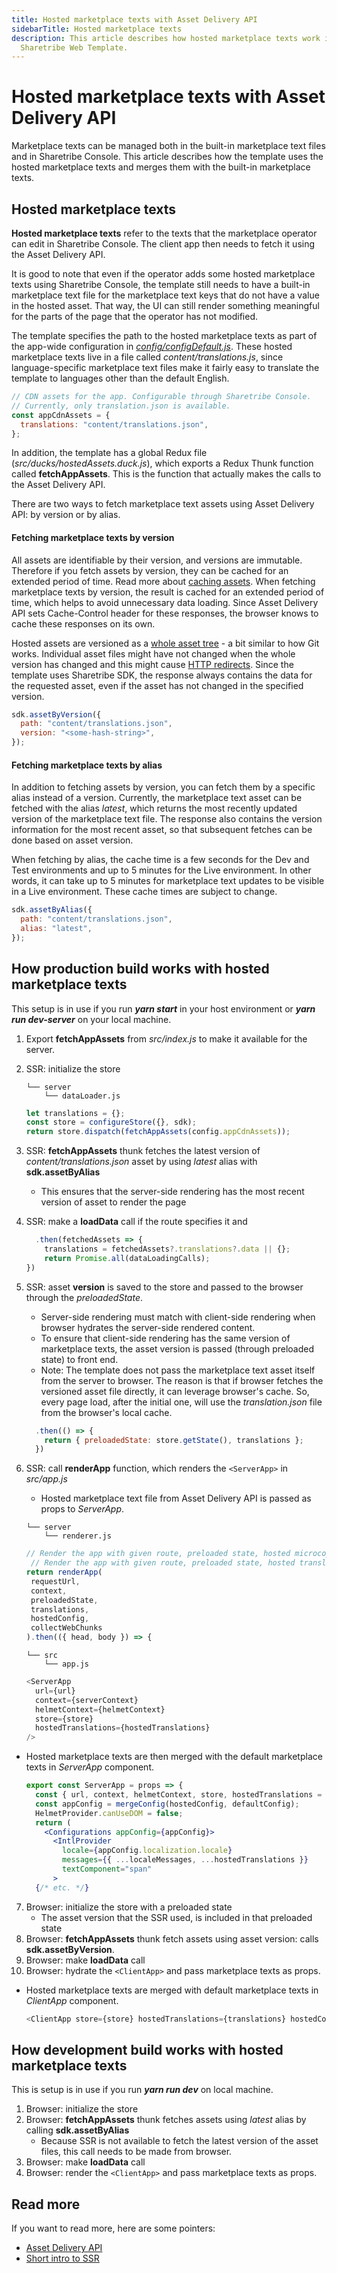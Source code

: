 ```yaml
---
title: Hosted marketplace texts with Asset Delivery API
sidebarTitle: Hosted marketplace texts
description: This article describes how hosted marketplace texts work in the
  Sharetribe Web Template.
---
```


# Hosted marketplace texts with Asset Delivery API

Marketplace texts can be managed both in the built-in marketplace text
files and in Sharetribe Console. This article describes how the template
uses the hosted marketplace texts and merges them with the built-in
marketplace texts.

## Hosted marketplace texts

**Hosted marketplace texts** refer to the texts that the marketplace
operator can edit in Sharetribe Console. The client app then needs to
fetch it using the Asset Delivery API.

It is good to note that even if the operator adds some hosted
marketplace texts using Sharetribe Console, the template still needs to
have a built-in marketplace text file for the marketplace text keys that
do not have a value in the hosted asset. That way, the UI can still
render something meaningful for the parts of the page that the operator
has not modified.

The template specifies the path to the hosted marketplace texts as part
of the app-wide configuration in
[_config/configDefault.js_](https://github.com/sharetribe/web-template/blob/main/src/config/configDefault.js#L78).
These hosted marketplace texts live in a file called
_content/translations.js_, since language-specific marketplace text
files make it fairly easy to translate the template to languages other
than the default English.

```js
// CDN assets for the app. Configurable through Sharetribe Console.
// Currently, only translation.json is available.
const appCdnAssets = {
  translations: "content/translations.json",
};
```

In addition, the template has a global Redux file
(_src/ducks/hostedAssets.duck.js_), which exports a Redux Thunk function
called **fetchAppAssets**. This is the function that actually makes the
calls to the Asset Delivery API.

There are two ways to fetch marketplace text assets using Asset Delivery
API: by version or by alias.

#### Fetching marketplace texts by version

All assets are identifiable by their version, and versions are
immutable. Therefore if you fetch assets by version, they can be cached
for an extended period of time. Read more about
[caching assets](/references/assets/#asset-data-caching). When fetching
marketplace texts by version, the result is cached for an extended
period of time, which helps to avoid unnecessary data loading. Since
Asset Delivery API sets Cache-Control header for these responses, the
browser knows to cache these responses on its own.

Hosted assets are versioned as a
[whole asset tree](/references/assets/#asset-versioning) - a bit similar
to how Git works. Individual asset files might have not changed when the
whole version has changed and this might cause
[HTTP redirects](https://www.sharetribe.com/api-reference/asset-delivery-api.html#http-redirects).
Since the template uses Sharetribe SDK, the response always contains the
data for the requested asset, even if the asset has not changed in the
specified version.

```js
sdk.assetByVersion({
  path: "content/translations.json",
  version: "<some-hash-string>",
});
```

#### Fetching marketplace texts by alias

In addition to fetching assets by version, you can fetch them by a
specific alias instead of a version. Currently, the marketplace text
asset can be fetched with the alias _latest_, which returns the most
recently updated version of the marketplace text file. The response also
contains the version information for the most recent asset, so that
subsequent fetches can be done based on asset version.

When fetching by alias, the cache time is a few seconds for the Dev and
Test environments and up to 5 minutes for the Live environment. In other
words, it can take up to 5 minutes for marketplace text updates to be
visible in a Live environment. These cache times are subject to change.

```js
sdk.assetByAlias({
  path: "content/translations.json",
  alias: "latest",
});
```

## How production build works with hosted marketplace texts

This setup is in use if you run **_yarn start_** in your host
environment or **_yarn run dev-server_** on your local machine.

1. Export **fetchAppAssets** from _src/index.js_ to make it available
   for the server.
2. SSR: initialize the store

   ```shell
   └── server
       └── dataLoader.js
   ```

   ```js
   let translations = {};
   const store = configureStore({}, sdk);
   return store.dispatch(fetchAppAssets(config.appCdnAssets));
   ```

3. SSR: **fetchAppAssets** thunk fetches the latest version of
   _content/translations.json_ asset by using _latest_ alias with
   **sdk.assetByAlias**
   - This ensures that the server-side rendering has the most recent
     version of asset to render the page
4. SSR: make a **loadData** call if the route specifies it and

   ```js
     .then(fetchedAssets => {
       translations = fetchedAssets?.translations?.data || {};
       return Promise.all(dataLoadingCalls);
   })
   ```

5. SSR: asset **version** is saved to the store and passed to the
   browser through the _preloadedState_.
   - Server-side rendering must match with client-side rendering when
     browser hydrates the server-side rendered content.
   - To ensure that client-side rendering has the same version of
     marketplace texts, the asset version is passed (through preloaded
     state) to front end.
   - Note: The template does not pass the marketplace text asset itself
     from the server to browser. The reason is that if browser fetches
     the versioned asset file directly, it can leverage browser's cache.
     So, every page load, after the initial one, will use the
     _translation.json_ file from the browser's local cache.

   ```js
     .then(() => {
       return { preloadedState: store.getState(), translations };
     })
   ```

6. SSR: call **renderApp** function, which renders the `<ServerApp>` in
   _src/app.js_
   - Hosted marketplace text file from Asset Delivery API is passed as
     props to _ServerApp_.

   ```shell
   └── server
       └── renderer.js
   ```

   ```js
   // Render the app with given route, preloaded state, hosted microcopy.
    // Render the app with given route, preloaded state, hosted translations.
   return renderApp(
    requestUrl,
    context,
    preloadedState,
    translations,
    hostedConfig,
    collectWebChunks
   ).then(({ head, body }) => {
   ```

   ```shell
   └── src
       └── app.js
   ```

   ```js
   <ServerApp
     url={url}
     context={serverContext}
     helmetContext={helmetContext}
     store={store}
     hostedTranslations={hostedTranslations}
   />
   ```

- Hosted marketplace texts are then merged with the default marketplace
  texts in _ServerApp_ component.
  ```jsx
  export const ServerApp = props => {
    const { url, context, helmetContext, store, hostedTranslations = {}, hostedConfig = {} } = props;
    const appConfig = mergeConfig(hostedConfig, defaultConfig);
    HelmetProvider.canUseDOM = false;
    return (
      <Configurations appConfig={appConfig}>
        <IntlProvider
          locale={appConfig.localization.locale}
          messages={{ ...localeMessages, ...hostedTranslations }}
          textComponent="span"
        >
    {/* etc. */}
  ```

7. Browser: initialize the store with a preloaded state
   - The asset version that the SSR used, is included in that preloaded
     state
8. Browser: **fetchAppAssets** thunk fetch assets using asset version:
   calls **sdk.assetByVersion**.
9. Browser: make **loadData** call
10. Browser: hydrate the `<ClientApp>` and pass marketplace texts as
    props.

- Hosted marketplace texts are merged with default marketplace texts in
  _ClientApp_ component.

  ```js
  <ClientApp store={store} hostedTranslations={translations} hostedConfig={hostedConfig} />,

  ```

## How development build works with hosted marketplace texts

This is setup is in use if you run **_yarn run dev_** on local machine.

1. Browser: initialize the store
2. Browser: **fetchAppAssets** thunk fetches assets using _latest_ alias
   by calling **sdk.assetByAlias**
   - Because SSR is not available to fetch the latest version of the
     asset files, this call needs to be made from browser.
3. Browser: make **loadData** call
4. Browser: render the `<ClientApp>` and pass marketplace texts as
   props.

## Read more

If you want to read more, here are some pointers:

- [Asset Delivery API](/references/assets/)
- [Short intro to SSR](/template/how-routing-works-in-template/#a-brief-introduction-to-ssr)
